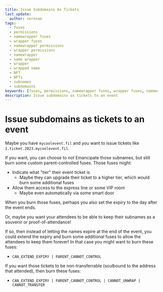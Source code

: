```yaml
---
title: Issue Subdomains As Tickets
last_update:
  author: serenae
tags:
  - fuses
  - permissions
  - namewrapper fuses
  - wrapper fuses
  - namewrapper permissions
  - wrapper permissions
  - namewrapper
  - name wrapper
  - wrapper
  - wrapped name
  - NFT
  - NFTs
  - subnames
  - subdomains
keywords: [fuses, permissions, namewrapper fuses, wrapper fuses, namewrapper permissions, wrapper permissions, namewrapper, name wrapper, wrapper, wrapped name, NFT, NFTs, subnames, subdomains]
description: Issue subdomains as tickets to an event
---
```


# Issue subdomains as tickets to an event

Maybe you have `mycoolevent.fil` and you want to issue tickets like `1.ticket.2023.mycoolevent.fil`.

If you want, you can choose to *not* Emancipate those subnames, but still burn some custom parent-controlled fuses. Those fuses might:
* Indicate what "tier" their event ticket is
   - Maybe they can upgrade their ticket to a higher tier, which would burn some additional fuses
* Allow them access to the express line or some VIP room
   - Maybe even automatically via some smart door

When you burn those fuses, perhaps you also set the expiry to the day after the event ends.

Or, maybe you want your attendees to be able to keep their subnames as a souvenir or proof-of-attendance!

If so, then instead of letting the names expire at the end of the event, you could extend the expiry and burn some additional fuses to allow the attendees to keep them forever! In that case you might want to burn these fuses:
* `CAN_EXTEND_EXPIRY | PARENT_CANNOT_CONTROL`

If you want those tickets to be non-transferrable (soulbound to the address that attended), then burn these fuses:
* `CAN_EXTEND_EXPIRY | PARENT_CANNOT_CONTROL | CANNOT_UNWRAP | CANNOT_TRANSFER`
